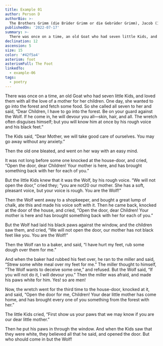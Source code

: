 ```yaml
---
title: Example 01
author: Person D
authorBio: >-
  The Brothers Grimm (die Brüder Grimm or die Gebrüder Grimm), Jacob (1785–1863) and Wilhelm (1786–1859), were German academics, philologists, cultural researchers, lexicographers, and authors who together collected and published folklore.
publishedOn: '2022-07-17'
summary: >-
  There was once on a time, an old Goat who had seven little Kids, and loved them with all the love of a mother for her children.
declination: 12
ascension: 5
size: 15
color: '#42f5a4'
asterism: foot
asterismFull: The Foot
linkedTo:
  - example-06
tags:
  - poetry
---
```


There was once on a time, an old Goat who had seven little Kids, and loved them with all the love of a mother for her children. One day, she wanted to go into the forest and fetch some food. So she called all seven to her and said, “Dear Children, I have to go into the forest. Be on your guard against the Wolf. If he come in, he will devour you all—skin, hair, and all. The wretch often disguises himself; but you will know him at once by his rough voice and his black feet.”

The Kids said, “Dear Mother, we will take good care of ourselves. You may go away without any anxiety.”

Then the old one bleated, and went on her way with an easy mind.

It was not long before some one knocked at the house-door, and cried, “Open the door, dear Children! Your mother is here, and has brought something back with her for each of you.”

But the little Kids knew that it was the Wolf, by his rough voice. “We will not open the door,” cried they; “you are not20 our mother. She has a soft, pleasant voice, but your voice is rough. You are the Wolf!”

Then the Wolf went away to a shopkeeper, and bought a great lump of chalk, ate this and made his voice soft with it. Then he came back, knocked at the door of the house, and cried, “Open the door, dear Children! Your mother is here and has brought something back with her for each of you.”

But the Wolf had laid his black paws against the window, and the children saw them, and cried, “We will not open the door, our mother has not black feet like you. You are the Wolf!”

Then the Wolf ran to a baker, and said, “I have hurt my feet, rub some dough over them for me.”

And when the baker had rubbed his feet over, he ran to the miller and said, “Strew some white meal over my feet for me.” The miller thought to himself, “The Wolf wants to deceive some one,” and refused. But the Wolf said, “If you will not do it, I will devour you.” Then the miller was afraid, and made his paws white for him. Yes! so are men!

Now, the wretch went for the third time to the house-door, knocked at it, and said, “Open the door for me, Children! Your dear little mother has come home, and has brought every one of you something from the forest with her.”

The little Kids cried, “First show us your paws that we may know if you are our dear little mother.”

Then he put his paws in through the window. And when the Kids saw that they were white, they believed all that he said, and opened the door. But who should come in but the Wolf!

